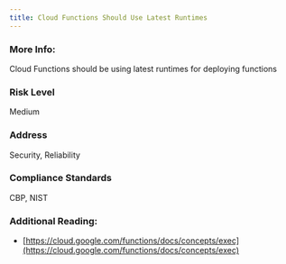 ```yaml
---
title: Cloud Functions Should Use Latest Runtimes
---
```


### More Info:

Cloud Functions should be using latest runtimes for deploying functions

### Risk Level

Medium

### Address

Security, Reliability

### Compliance Standards

CBP, NIST

### Additional Reading:

- [https://cloud.google.com/functions/docs/concepts/exec](https://cloud.google.com/functions/docs/concepts/exec)
